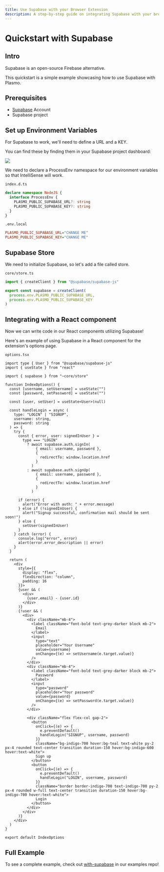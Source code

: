 ```yaml
---
title: Use Supabase with your Browser Extension
description: A step-by-step guide on integrating Supabase with your browser extension.
---
```


# Quickstart with Supabase

## Intro

Supabase is an open-source Firebase alternative.

This quickstart is a simple example showcasing how to use Supabase with Plasmo.

## Prerequisites

- [Supabase](https://supabase.com) Account
- Supabase project

## Set up Environment Variables

For Supabase to work, we'll need to define a URL and a KEY.

You can find these by finding them in your Supabase project dashboard:

![](/screenshots/supabase-config.png)

We need to declare a ProcessEnv namespace for our environment variables so that IntelliSense will work.

`index.d.ts`

```ts
declare namespace NodeJS {
  interface ProcessEnv {
    PLASMO_PUBLIC_SUPABASE_URL?: string
    PLASMO_PUBLIC_SUPABASE_KEY?: string
  }
}
```

`.env.local`

```ini
PLASMO_PUBLIC_SUPABASE_URL="CHANGE ME"
PLASMO_PUBLIC_SUPABASE_KEY="CHANGE ME"
```

## Supabase Store

We need to initialize Supabase, so let's add a file called store.

`core/store.ts`

```ts
import { createClient } from "@supabase/supabase-js"

export const supabase = createClient(
  process.env.PLASMO_PUBLIC_SUPABASE_URL,
  process.env.PLASMO_PUBLIC_SUPABASE_KEY
)
```

## Integrating with a React component

Now we can write code in our React components utilizing Supabase!

Here's an example of using Supabase in a React component for the extension's options page.

`options.tsx`

```tsx
import type { User } from "@supabase/supabase-js"
import { useState } from "react"

import { supabase } from "~core/store"

function IndexOptions() {
  const [username, setUsername] = useState("")
  const [password, setPassword] = useState("")

  const [user, setUser] = useState<User>(null)

  const handleLogin = async (
    type: "LOGIN" | "SIGNUP",
    username: string,
    password: string
  ) => {
    try {
      const { error, user: signedInUser } =
        type === "LOGIN"
          ? await supabase.auth.signIn(
              { email: username, password },
              {
                redirectTo: window.location.href
              }
            )
          : await supabase.auth.signUp(
              { email: username, password },
              {
                redirectTo: window.location.href
              }
            )

      if (error) {
        alert("Error with auth: " + error.message)
      } else if (!signedInUser) {
        alert("Signup successful, confirmation mail should be sent soon!")
      } else {
        setUser(signedInUser)
      }
    } catch (error) {
      console.log("error", error)
      alert(error.error_description || error)
    }
  }

  return (
    <div
      style={{
        display: "flex",
        flexDirection: "column",
        padding: 16
      }}>
      {user && (
        <div>
          {user.email} - {user.id}
        </div>
      )}
      {!user && (
        <div>
          <div className="mb-4">
            <label className="font-bold text-grey-darker block mb-2">
              Email
            </label>
            <input
              type="text"
              placeholder="Your Username"
              value={username}
              onChange={(e) => setUsername(e.target.value)}
            />
          </div>
          <div className="mb-4">
            <label className="font-bold text-grey-darker block mb-2">
              Password
            </label>
            <input
              type="password"
              placeholder="Your password"
              value={password}
              onChange={(e) => setPassword(e.target.value)}
            />
          </div>

          <div className="flex flex-col gap-2">
            <button
              onClick={(e) => {
                e.preventDefault()
                handleLogin("SIGNUP", username, password)
              }}
              className="bg-indigo-700 hover:bg-teal text-white py-2 px-4 rounded text-center transition duration-150 hover:bg-indigo-600 hover:text-white">
              Sign up
            </button>
            <button
              onClick={(e) => {
                e.preventDefault()
                handleLogin("LOGIN", username, password)
              }}
              className="border border-indigo-700 text-indigo-700 py-2 px-4 rounded w-full text-center transition duration-150 hover:bg-indigo-700 hover:text-white">
              Login
            </button>
          </div>
        </div>
      )}
    </div>
  )
}

export default IndexOptions
```

## Full Example

To see a complete example, check out [with-supabase](https://github.com/PlasmoHQ/examples/tree/main/with-supabase) in our examples repo!

